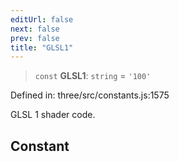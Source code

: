 ```yaml
---
editUrl: false
next: false
prev: false
title: "GLSL1"
---
```


> `const` **GLSL1**: `string` = `'100'`

Defined in: three/src/constants.js:1575

GLSL 1 shader code.

## Constant
